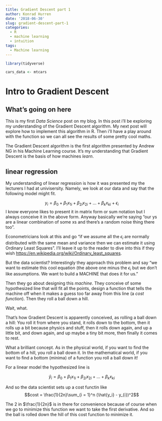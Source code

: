 ```yaml
---
title: Gradient Descent part 1
author: Konrad Hurren
date: '2018-06-30'
slug: gradient-descent-part-1
categories:
  - R
  - machine learning
  - intuition
tags:
  - Machine learning
---
```



``` r
library(tidyverse)

cars_data <- mtcars

```
# Intro to Gradient Descent 

## What's going on here

This is my first _Data Science_ post on my blog. In this post i'll be exploring my understanding of the Gradient Descent algorithm. My next post will explore how to implement this algorithm in R. Then i'll have a play around with the function so we can all see the results of some pretty cool maths.

The Gradient Descent algorithm is the first algorithm presented by Andrew NG in his Machine Learning course. It's my understanding that Gradient Descent is the basis of how machines _learn_.

## linear regression

My understanding of linear regression is how it was presented my the lecturers I had at univisersity. Namely, we look at our data and say that the following model might fit.

$$y_{i} = \beta_{0} + \beta_{1}x_{1i} + \beta_{2i}x_{2i} + ... + \beta_{k}x_{ki} + \epsilon_{i}$$
I know everyone likes to present it in matrix form or sum notation but I always conceive it in the above form. Anyway basically we're saying "our ys are a linear combination of some xs and there's a random noise thing there too".

Econometricians look at this and go "if we assume all the $\epsilon_{i}$ are normally distributed with the same mean and variance then we can estimate it using Ordinary Least Squares". I'll leave it up to the reader to dive into this if they wish <https://en.wikipedia.org/wiki/Ordinary_least_squares>.

But the data scientist? Interestingly they approach this problem and say "we want to estimate this cool equation (the above one minus the $\epsilon_{i}$ but we don't like assumptions. We want to build a  MACHINE that does it for us."

Then they go about designing this _machine_. They conceive of some hypothesized line that will fit all the points, design a function that tells the machine off when it makes a guess too far away from this line (a _cost function_). Then they roll a ball down a hill.

Wait, what.

That's how Gradient Descent is apparently conceived, as rolling a ball down a hill: You roll it from where you stand, it rolls down to the bottom, then it rolls up a bit because physics and stuff, then it rolls down again, and up a little bit, and down again, and up maybe a tiny bit more, then finally it comes to rest.

What a brilliant concept. As in the physical world, if you want to find the bottom of a hill, you roll a ball down it. In the mathematical world, if you want to find a bottom (minima) of a function you roll a ball down it!

For a linear model the hypothesized line is

$$\hat{y}_{i} = \beta_{0} + \beta_{1}x_{1i} + \beta_{2i}x_{2i} + ... + \beta_{k}x_{ki} $$

And so the data scientist sets up a cost functin like $$cost = \frac{1}{2n}\sum_{i = 1}^n (\hat{y_i} - y_{i})^2$$

The 2 in $\frac{1}{2n}$ is in there for convenience because of course when we go to minimize this function we want to take the first derivative. And so the ball is rolled down the hill of this cost function to minimize it.





